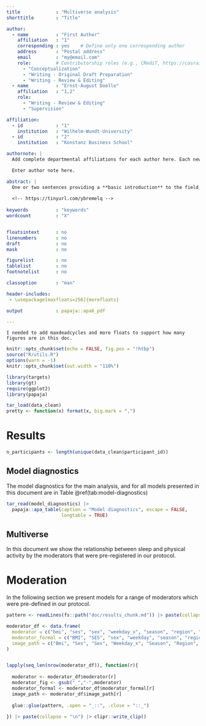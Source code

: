 ```yaml
---
title             : "Multiverse analysis"
shorttitle        : "Title"

author: 
  - name          : "First Author"
    affiliation   : "1"
    corresponding : yes    # Define only one corresponding author
    address       : "Postal address"
    email         : "my@email.com"
    role:         # Contributorship roles (e.g., CRediT, https://casrai.org/credit/)
      - "Conceptualization"
      - "Writing - Original Draft Preparation"
      - "Writing - Review & Editing"
  - name          : "Ernst-August Doelle"
    affiliation   : "1,2"
    role:
      - "Writing - Review & Editing"
      - "Supervision"

affiliation:
  - id            : "1"
    institution   : "Wilhelm-Wundt-University"
  - id            : "2"
    institution   : "Konstanz Business School"

authornote: |
  Add complete departmental affiliations for each author here. Each new line herein must be indented, like this line.

  Enter author note here.

abstract: |
  One or two sentences providing a **basic introduction** to the field,  comprehensible to a scientist in any discipline.
  
  <!-- https://tinyurl.com/ybremelq -->
  
keywords          : "keywords"
wordcount         : "X"


floatsintext      : no
linenumbers       : no
draft             : no
mask              : no

figurelist        : no
tablelist         : no
footnotelist      : no

classoption       : "man"

header-includes:
 - \usepackage[maxfloats=256]{morefloats}

output            : papaja::apa6_pdf

---
```


```comment
I needed to add maxdeadcycles and more floats to support how many figures are in this doc.
```

\renewcommand{\arraystretch}{0.7}
\maxdeadcycles=1000


```r
knitr::opts_chunk$set(echo = FALSE, fig.pos = "!htbp")
source("R/utils.R")
options(warn = -1)
knitr::opts_chunk$set(out.width = "110%")
```

```r
library(targets)
library(gt)
require(ggplot2)
library(papaja)
```

```r
tar_load(data_clean)
pretty <- function(x) format(x, big.mark = ",")
```

# Results

```r
n_participants <- length(unique(data_clean$participant_id))
```

## Model diagnostics

The model diagnostics for the main analysis, and for all models presented in this document are in Table \@ref(tab:model-diagnostics)

```r
tar_read(model_diagnostics) |> 
  papaja::apa_table(caption = "Model diagnostics", escape = FALSE,
                    longtable = TRUE)
```

## Multiverse

In this document we show the relationship between sleep and physical activity by the moderators that were pre-registered in our protocol.

# Moderation

In the following section we present models for a range of moderators which were pre-defined in our protocol.


```r
pattern <- readLines(fs::path("doc/results_chunk.md")) |> paste(collapse = "\n")

moderator_df <- data.frame(
  moderator = c("bmi", "ses", "sex", "weekday_x", "season", "region", "daylight_hours", "accelerometer_wear_location", "pa_mostactivehr"),
  moderator_formal = c("BMI", "SES", "sex", "weekday", "season", "region", "daylight hours", "wear location", "most active hour"),
  image_path = c("Bmi", "Ses", "Sex", "Weekday_x", "Season", "Region", "Daylight_hours", "Accelerometer_wear_location", "Pa_mostactivehr")
)


lapply(seq_len(nrow(moderator_df)), function(r){
  
  moderator <- moderator_df$moderator[r]
  moderator_fig <- gsub("_","-",moderator)
  moderator_formal <- moderator_df$moderator_formal[r]
  image_path <- moderator_df$image_path[r]
  
  glue::glue(pattern, .open = "_::", .close = "::_")
  
}) |> paste(collapse = "\n") |> clipr::write_clip()

```


<!------------------------------------>
<!-- Auto-generated chunks go here: -->
<!------------------------------------>


<!-- Finish auto-generated chunks go here: -->
